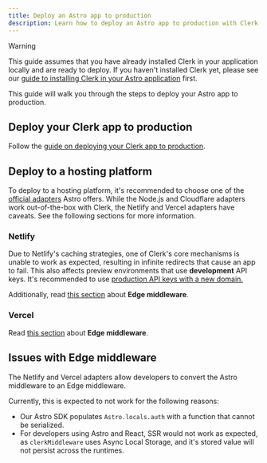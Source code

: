 ```yaml
---
title: Deploy an Astro app to production
description: Learn how to deploy an Astro app to production with Clerk.
---
```


> [!WARNING]
> This guide assumes that you have already installed Clerk in your application locally and are ready to deploy. If you haven't installed Clerk yet, please see our [guide to installing Clerk in your Astro application](/docs/quickstarts/astro) first.

This guide will walk you through the steps to deploy your Astro app to production.

## Deploy your Clerk app to production

Follow the [guide on deploying your Clerk app to production](/docs/deployments/overview).

## Deploy to a hosting platform

To deploy to a hosting platform, it's recommended to choose one of the [official adapters](https://docs.astro.build/en/guides/server-side-rendering/#official-adapters) Astro offers. While the Node.js and Cloudflare adapters work out-of-the-box with Clerk, the Netlify and Vercel adapters have caveats. See the following sections for more information.

### Netlify

Due to Netlify's caching strategies, one of Clerk's core mechanisms is unable to work as expected, resulting in infinite redirects that cause an app to fail. This also affects preview environments that use **development** API keys. It's recommended to use [production API keys with a new domain.](/docs/deployments/set-up-preview-environment#acquire-an-additional-root-domain)

Additionally, read [this section](#issues-with-edge-middleware) about **Edge middleware**.

### Vercel

Read [this section](#issues-with-edge-middleware) about **Edge middleware**.

## Issues with Edge middleware

The Netlify and Vercel adapters allow developers to convert the Astro middleware to an Edge middleware.

Currently, this is expected to not work for the following reasons:

- Our Astro SDK populates `Astro.locals.auth` with a function that cannot be serialized.
- For developers using Astro and React, SSR would not work as expected, as `clerkMiddleware` uses Async Local Storage, and it's stored value will not persist across the runtimes.
